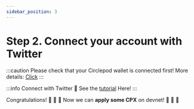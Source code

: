 ```yaml
---
sidebar_position: 3
---
```


# Step 2. Connect your account with Twitter
:::caution
Please check that your Circlepod wallet is connected first! 
More details: [Click](/docs/wallet/connect-wallet)
:::

:::info Connect with Twitter
🔸 See the [tutorial](/docs/wallet/connect-twitter) Here!
:::

Congratulations! 🎉 🎉 🎉 Now we can **apply some CPX** on devnet! 🚀 🚀 🚀